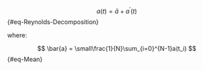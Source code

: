 
$$
a(t) = \bar{a} + a^{\prime}(t)
$${#eq-Reynolds-Decomposition}

where:

$$
\bar{a} = \small\frac{1}{N}\sum_{i=0}^{N-1}a(t_i)
$${#eq-Mean}
